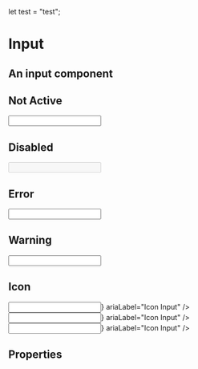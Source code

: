 
let test = "test";

<Meta title="FusedComponents / Input" component={Input} />

# Input

## An input component
 

## Not Active
<Preview>
    <Story name="default">
    <Input
     ariaLabel="Text Input" 
    />
    </Story>
</Preview>

## Disabled 
<Preview>
    <Story name="disabled">
    <Input
    ariaLabel="Disabled Input" 
    disabled
    />
    </Story>
</Preview>

## Error

<Preview>
    <Input
    inError
    ariaLabel="Error Input"
    />
</Preview>

## Warning

<Preview>
    <Input
    inWarning
    ariaLabel="Warning Input"
    />
</Preview>

## Icon

<Preview>
    <Input
    icon={<FontAwesomeIcon icon="search" />}
    ariaLabel="Icon Input"
    />
    <br/>
     <Input
     inError
    icon={<FontAwesomeIcon icon="times-circle" />}
    ariaLabel="Icon Input"
    />
        <br/>
     <Input
     inWarning
    icon={<FontAwesomeIcon icon="exclamation-circle" />}
    ariaLabel="Icon Input"
    />
</Preview>

## Properties

<Props of={Input} />
